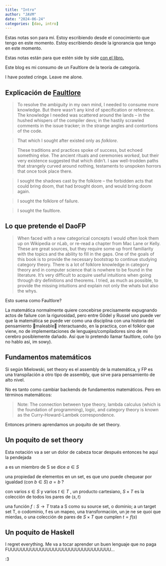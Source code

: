 ```yaml
---
title: "Intro"
author: "JAVM"
date: "2024-06-24"
categories: [dao, intro]
---
```


Estas notas son para mí. Estoy escribiendo desde el conocimiento que tengo en este momento. Estoy escribiendo desde la ignorancia que tengo en este momento.

Estas notas están para que estén side by side [con el libro.](https://github.com/BartoszMilewski/Publications/blob/master/TheDaoOfFP/DaoFP.pdf)

Este blog es mi consumo de un Faultlore de la teoría de categoría.

I have posted cringe. Leave me alone.

## Explicación de [Faultlore](https://faultlore.com/blah/faultlore/)

> To resolve the ambiguity in my own mind, I needed to consume more knowledge. But there wasn’t any kind of specification or reference. The knowledge I needed was scattered around the lands – in the hushed whispers of the compiler devs; in the hastily scrawled comments in the issue tracker; in the strange angles and contortions of the code.

> That which I sought after existed only as *folklore*.

> These traditions and practices spoke of success, but echoed something else. The ancient rituals and ceremonies *worked*, but their very existence suggested that which didn’t. I saw well-trodden paths that strangely curved around nothing, testaments to unspoken horrors that once took place there.

> I sought the shadows cast by the folklore – the forbidden acts that could bring doom, that had brought doom, and would bring doom again.

> I sought the folklore of failure.

> I sought the faultlore.

## Lo que pretende el DaoFP

> When faced with a new categorical concepts I would often look them up on Wikipedia or nLab, or re-read a chapter from Mac Lane or Kelly. These are great sources, but they require some up front familiarity with the topics and the ability to fill in the gaps. One of the goals of this book is to provide the necessary bootstrap to continue studying category theory. There is a lot of folklore knowledge in category theory and in computer science that is nowhere to be found in the literature. It’s very difficult to acquire useful intuitions when going through dry definitions and theorems. I tried, as much as possible, to provide the missing intuitions and explain not only the whats but also the whys.

Esto suena como Faultlore?

La matemática normalmente quiere concebirse precisamente expugnando actos de failure con la rigurosidad, pero entre Gödel y Russel uno puede ver que la matemática se puede ver como una disciplina con una historia del pensamiento 💫maleable💫 interactuando, en la practica, con el folklor que viene, no de implementaciones de lenguajes/compiladores sino de mi cerebro posiblemente dañado. Así que lo pretendo llamar faultlore, coño (yo no hablo así, im sowy).

## Fundamentos matemáticos

Si según Mielowski, set theory es el assembly de la matemática, y FP es una transpilación a otro tipo de assembly, que sirve para pensamiento de alto nivel.

No es tanto como cambiar backends de fundamentos matemáticos. Pero en términos matemáticos:

> Note: The connection between type theory, lambda calculus (which is the foundation of programming), logic, and category theory is known as the Curry-Howard-Lambek correspondence.

Entonces primero aprendamos un poquito de set theory.

## Un poquito de set theory

Esta notación va a ser un dolor de cabeza tocar después entonces he aquí la pendejada

a es un miembro de S se dice $a \in  S$

una propiedad de elementos en un set, es que uno puede chequear por igualdad (con $b \in S$) $a=b$ ?

con varios $s \in S$ y varios $t \in T$ , un producto cartesiano, $S \times T$ es la colección de todos los pares de $\langle s,t\rangle$

una función $f:S\rightarrow T$ trata a S como su source set, o dominio; a un target set T, o codominio, f es un mapeo, una transformación, un je ne se quoi que mierdas, o una colección de pares de $S \times T$ que cumplen $t=f(s)$

## Un poquito de Haskell

I regret everything. Me va a tocar aprender un buen lenguaje que no paga FUUUUUUUUUUUUUUUUUUUUUUUUUUUUUUUU...

:3